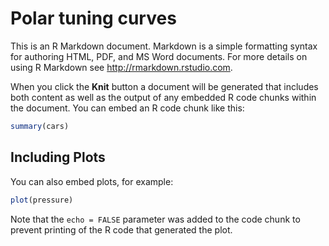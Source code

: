 # Polar tuning curves

This is an R Markdown document. Markdown is a simple formatting syntax for authoring HTML, PDF, and MS Word documents. For more details on using R Markdown see <http://rmarkdown.rstudio.com>.

When you click the **Knit** button a document will be generated that includes both content as well as the output of any embedded R code chunks within the document. You can embed an R code chunk like this:

```r
summary(cars)
```

## Including Plots

You can also embed plots, for example:

```r
plot(pressure)
```

Note that the `echo = FALSE` parameter was added to the code chunk to prevent printing of the R code that generated the plot.
